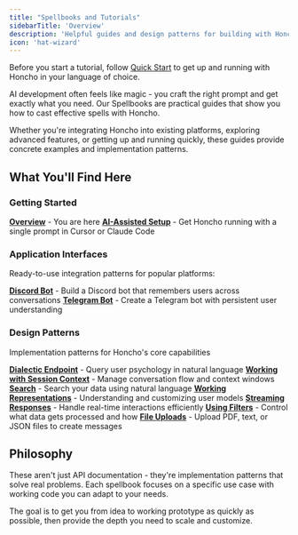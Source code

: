 ```yaml
---
title: "Spellbooks and Tutorials"
sidebarTitle: 'Overview'
description: 'Helpful guides and design patterns for building with Honcho'
icon: 'hat-wizard'
---
```


<Note> Before you start a tutorial, follow [Quick Start](/v2/documentation/introduction/quickstart) to get up and running with Honcho in your language of choice. </Note>

AI development often feels like magic - you craft the right prompt and get exactly what you need. Our Spellbooks are practical guides that show you how to cast effective spells with Honcho.

Whether you're integrating Honcho into existing platforms, exploring advanced features, or getting up and running quickly, these guides provide concrete examples and implementation patterns.

## What You'll Find Here

### Getting Started
**[Overview](overview)** - You are here
**[AI-Assisted Setup](ai-assisted-setup)** - Get Honcho running with a single prompt in Cursor or Claude Code

### Application Interfaces
Ready-to-use integration patterns for popular platforms:

**[Discord Bot](discord)** - Build a Discord bot that remembers users across conversations
**[Telegram Bot](telegram)** - Create a Telegram bot with persistent user understanding

### Design Patterns
Implementation patterns for Honcho's core capabilities

**[Dialectic Endpoint](dialectic-endpoint)** - Query user psychology in natural language
**[Working with Session Context](get-context)** - Manage conversation flow and context windows
**[Search](search)** - Search your data using natural language
**[Working Representations](working-representations)** - Understanding and customizing user models
**[Streaming Responses](streaming-responses)** - Handle real-time interactions efficiently
**[Using Filters](using-filters)** - Control what data gets processed and how
**[File Uploads](file-uploads)** - Upload PDF, text, or JSON files to create messages

## Philosophy

These aren't just API documentation - they're implementation patterns that solve real problems. Each spellbook focuses on a specific use case with working code you can adapt to your needs.

The goal is to get you from idea to working prototype as quickly as possible, then provide the depth you need to scale and customize.
